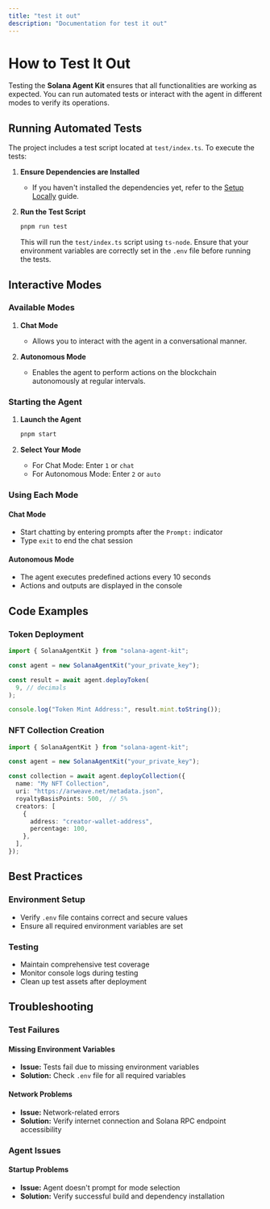 ```yaml
---
title: "test it out"
description: "Documentation for test it out"
---
```


# How to Test It Out

Testing the **Solana Agent Kit** ensures that all functionalities are working as expected. You can run automated tests or interact with the agent in different modes to verify its operations.

## Running Automated Tests

The project includes a test script located at `test/index.ts`. To execute the tests:

1. **Ensure Dependencies are Installed**
   - If you haven't installed the dependencies yet, refer to the [Setup Locally](./setup_locally.md) guide.

2. **Run the Test Script**
   ```bash
   pnpm run test
   ```
   This will run the `test/index.ts` script using `ts-node`. Ensure that your environment variables are correctly set in the `.env` file before running the tests.

## Interactive Modes

### Available Modes
1. **Chat Mode**
   - Allows you to interact with the agent in a conversational manner.

2. **Autonomous Mode**
   - Enables the agent to perform actions on the blockchain autonomously at regular intervals.

### Starting the Agent

1. **Launch the Agent**
   ```bash
   pnpm start
   ```

2. **Select Your Mode**
   - For Chat Mode: Enter `1` or `chat`
   - For Autonomous Mode: Enter `2` or `auto`

### Using Each Mode

#### Chat Mode
- Start chatting by entering prompts after the `Prompt:` indicator
- Type `exit` to end the chat session

#### Autonomous Mode
- The agent executes predefined actions every 10 seconds
- Actions and outputs are displayed in the console

## Code Examples

### Token Deployment
```typescript
import { SolanaAgentKit } from "solana-agent-kit";

const agent = new SolanaAgentKit("your_private_key");

const result = await agent.deployToken(
  9, // decimals
);

console.log("Token Mint Address:", result.mint.toString());
```

### NFT Collection Creation
```typescript
import { SolanaAgentKit } from "solana-agent-kit";

const agent = new SolanaAgentKit("your_private_key");

const collection = await agent.deployCollection({
  name: "My NFT Collection",
  uri: "https://arweave.net/metadata.json",
  royaltyBasisPoints: 500,  // 5%
  creators: [
    {
      address: "creator-wallet-address",
      percentage: 100,
    },
  ],
});
```

## Best Practices

### Environment Setup
- Verify `.env` file contains correct and secure values
- Ensure all required environment variables are set

### Testing
- Maintain comprehensive test coverage
- Monitor console logs during testing
- Clean up test assets after deployment

## Troubleshooting

### Test Failures

#### Missing Environment Variables
- **Issue:** Tests fail due to missing environment variables
- **Solution:** Check `.env` file for all required variables

#### Network Problems
- **Issue:** Network-related errors
- **Solution:** Verify internet connection and Solana RPC endpoint accessibility

### Agent Issues

#### Startup Problems
- **Issue:** Agent doesn't prompt for mode selection
- **Solution:** Verify successful build and dependency installation 